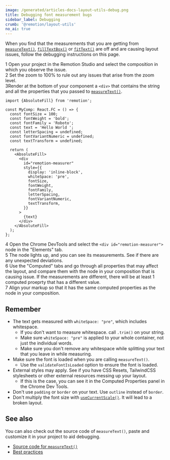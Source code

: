 ```yaml
---
image: /generated/articles-docs-layout-utils-debug.png
title: Debugging font measurement bugs
sidebar_label: Debugging
crumb: '@remotion/layout-utils'
no_ai: true
---
```


When you find that the measurements that you are getting from [`measureText()`](/docs/layout-utils/measure-text), [`fillTextBox()`](/docs/layout-utils/fill-text-box) or [`fitText()`](/docs/layout-utils/fit-text) are off and are causing layout issues, follow the debugging instructions on this page.

<Step>1</Step> Open your project in the Remotion Studio and select the
composition in which you observe the issue.<br/>
<Step>2</Step> Set the zoom to 100% to rule out any issues that arise from the
zoom level.<br/>
<Step>3</Step>Render at the bottom of your component a `<div>` that contains the string and all the properties that you passed to [`measureText()`](/docs/layout-utils/measure-text).

```tsx twoslash title="Sample markup"
import {AbsoluteFill} from 'remotion';

const MyComp: React.FC = () => {
  const fontSize = 100;
  const fontWeight = 'bold';
  const fontFamily = 'Roboto';
  const text = 'Hello World ';
  const letterSpacing = undefined;
  const fontVariantNumeric = undefined;
  const textTransform = undefined;

  return (
    <AbsoluteFill>
      <div
        id="remotion-measurer"
        style={{
          display: 'inline-block',
          whiteSpace: 'pre',
          fontSize,
          fontWeight,
          fontFamily,
          letterSpacing,
          fontVariantNumeric,
          textTransform,
        }}
      >
        {text}
      </div>
    </AbsoluteFill>
  );
};
```

<Step>4</Step> Open the Chrome DevTools and select the `<div id="remotion-measurer">` node in the "Elements" tab.<br/>
<Step>5</Step> The node lights up, and you can see its measurements. See if there are any unexpected deviations.<br/>
<Step>6</Step> Use the "Computed" tabs and go through all properties that may affect the layout, and compare them with the node in your composition that is causing issue. If the measurements are different, there will be at least 1 computed proeprty that has a different value.<br/>
<Step>7</Step> Align your markup so that it has the same computed properties as the node in your composition.<br/>

## Remember

- The text gets measured with `whiteSpace: "pre"`, which includes whitespace.
  - If you don't want to measure whitespace. call `.trim()` on your string.
  - Make sure `whiteSpace: "pre"` is applied to your whole container, not just the individual words.
  - Make sure you don't remove any whitespace while splitting your text that you leave in while measuring.
- Make sure the font is loaded when you are calling `measureText()`.
  - Use the `validateFontIsLoaded` option to ensure the font is loaded.
- External styles may apply. See if you have CSS Resets, TailwindCSS stylesheets or other external resources messing up your layout.
  - If this is the case, you can see it in the Computed Properties panel in the Chrome Dev Tools.
- Don't use `padding` or `border` on your text. Use `outline` instead of `border`.
- Don't multiply the font size with [`useCurrentScale()`](/docs/use-current-scale). It will lead to a broken layout.

## See also

You can also check out the source code of `measureText()`, paste and customize it in your project to aid debugging.

- [Source code for `measureText()`](https://github.com/remotion-dev/remotion/blob/main/packages/layout-utils/src/layouts/measure-text.ts)
- [Best practices](/docs/layout-utils/best-practices)
